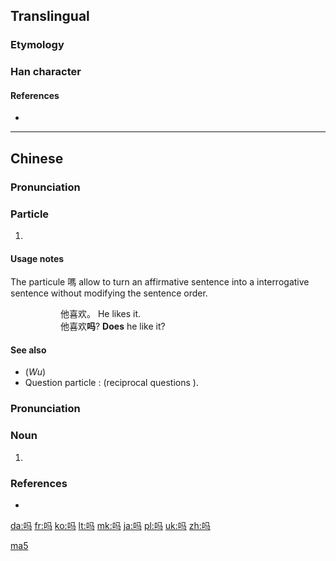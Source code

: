 {{also|嗎}}
==Translingual==
{{stroke order|stroke=6}}
{{stroke order|type=animate}}

===Etymology===
{{Han compound|马|口|c1=p|c2=s|ls=psc}}

===Han character===
{{Han char|rn=30|rad=口|as=03|sn=6|four=|canj=口弓女一 (RNVM)|ids=⿰[[口]][[马]]}}

====References====
* {{Han ref|kx=0177.021|hdz=10584.110|uh=5417|ud=21527}}

----

==Chinese==
{{zh-hanzi-box|[[吗]]|[[嗎]]}}

===Pronunciation===
{{zh-pron
|m=ma
|c=maa1
|ma=y
|cat=particle
}}

===Particle===
{{zh-particle}}

# {{cx|Beginning Mandarin|lang=zh|sort=ma5}} {{n-g|final interrogative particle on a yes/no question}}
#: {{zh-usex|你 喜欢 吗？|Do you like it?|link=y}}

====Usage notes====
The particule 嗎 allow to turn an affirmative sentence into a interrogative sentence without modifying the sentence order.
:: 他喜欢。 He likes it.
:: 他喜欢'''吗'''? '''Does''' he like it?

====See also====
* (''Wu'') {{zh-l|𠲎}}
* Question particle : {{zh-l|呢}} (reciprocal questions ).

===Pronunciation===
{{zh-pron
|m=mǎ
|c=maa1
|h=pfs=mâ
|mn=mô͘
|ma=y
|cat=n
}}

===Noun===
{{zh-noun}}

# {{n-g|used for phonetic in {{zh-l|嗎啡/吗啡}} ([[morphine]]), {{zh-l|嗎哪/吗哪}} ([[manna]])}}

===References===
* {{cite web
| url = http://www.mdbg.net/chindict/chindict.php?page=worddict&wdrst=0&wdqb=吗
| title = 吗
| work = MDBG English to Chinese dictionary ( Based on CC-CEDICT )
| language = Mandarin/English
| accessdate = 2014-02-17}}

[[Category:Chinese interrogative particles|ma5]]

[[da:吗]]
[[fr:吗]]
[[ko:吗]]
[[lt:吗]]
[[mk:吗]]
[[ja:吗]]
[[pl:吗]]
[[uk:吗]]
[[zh:吗]]